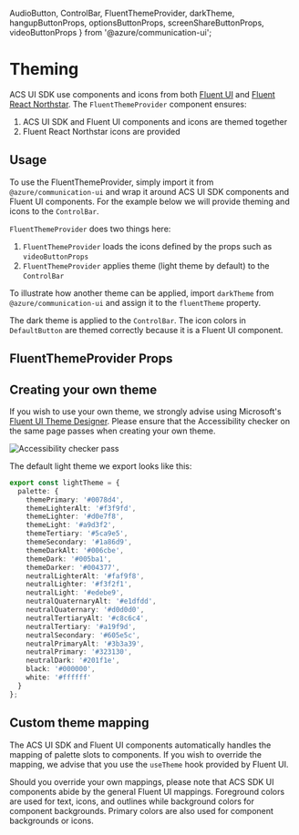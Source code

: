 

  AudioButton,
  ControlBar,
  FluentThemeProvider,
  darkTheme,
  hangupButtonProps,
  optionsButtonProps,
  screenShareButtonProps,
  videoButtonProps
} from '@azure/communication-ui';

<Meta title="Theming" />

# Theming

ACS UI SDK use components and icons from both [Fluent UI](https://developer.microsoft.com/en-us/fluentui#/controls/web)
and [Fluent React Northstar](https://fluentsite.z22.web.core.windows.net). The `FluentThemeProvider`
component ensures:

1. ACS UI SDK and Fluent UI components and icons are themed together
2. Fluent React Northstar icons are provided

## Usage

To use the FluentThemeProvider, simply import it from `@azure/communication-ui` and wrap it around
ACS UI SDK components and Fluent UI components. For the example below we will provide theming and icons to
the `ControlBar`.

<Source code={FluentThemeProviderSnippetText} />

<Canvas withSource="none">
  <FluentThemeProviderSnippet />
</Canvas>

`FluentThemeProvider` does two things here:

1. `FluentThemeProvider` loads the icons defined by the props such as `videoButtonProps`
2. `FluentThemeProvider` applies theme (light theme by default) to the `ControlBar`

To illustrate how another theme can be applied, import `darkTheme` from `@azure/communication-ui`
and assign it to the `fluentTheme` property.

<Source code={DarkControlBarText} />

<Canvas withSource="none">
  <DarkControlBar />
</Canvas>

The dark theme is applied to the `ControlBar`. The icon colors in `DefaultButton` are themed
correctly because it is a Fluent UI component.

## FluentThemeProvider Props

<Props of={FluentThemeProvider} />

## Creating your own theme

If you wish to use your own theme, we strongly advise using Microsoft's [Fluent UI Theme Designer](https://aka.ms/themedesigner).
Please ensure that the Accessibility checker on the same page passes when creating your own theme.

<img src="images/accessibility_checker_pass.png" alt="Accessibility checker pass" />

The default light theme we export looks like this:

```typescript
export const lightTheme = {
  palette: {
    themePrimary: '#0078d4',
    themeLighterAlt: '#f3f9fd',
    themeLighter: '#d0e7f8',
    themeLight: '#a9d3f2',
    themeTertiary: '#5ca9e5',
    themeSecondary: '#1a86d9',
    themeDarkAlt: '#006cbe',
    themeDark: '#005ba1',
    themeDarker: '#004377',
    neutralLighterAlt: '#faf9f8',
    neutralLighter: '#f3f2f1',
    neutralLight: '#edebe9',
    neutralQuaternaryAlt: '#e1dfdd',
    neutralQuaternary: '#d0d0d0',
    neutralTertiaryAlt: '#c8c6c4',
    neutralTertiary: '#a19f9d',
    neutralSecondary: '#605e5c',
    neutralPrimaryAlt: '#3b3a39',
    neutralPrimary: '#323130',
    neutralDark: '#201f1e',
    black: '#000000',
    white: '#ffffff'
  }
};
```

## Custom theme mapping

The ACS UI SDK and Fluent UI components automatically handles the mapping of palette slots to components.
If you wish to override the mapping, we advise that you use the `useTheme` hook provided by Fluent UI.

<Source code={ThemedButtonText} />

<Canvas withSource="none">
  <ThemedButton />
</Canvas>

Should you override your own mappings, please note that ACS SDK UI components abide by the general Fluent UI
mappings. Foreground colors are used for text, icons, and outlines while background colors for component
backgrounds. Primary colors are also used for component backgrounds or icons.
